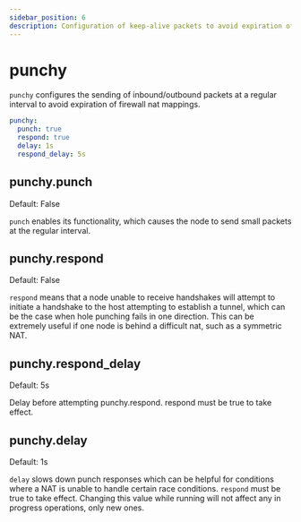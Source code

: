 ```yaml
---
sidebar_position: 6
description: Configuration of keep-alive packets to avoid expiration of firewall and NAT mappings
---
```



# punchy

`punchy` configures the sending of inbound/outbound packets at a regular interval to avoid expiration of firewall nat
mappings.

```yml
punchy:
  punch: true
  respond: true
  delay: 1s
  respond_delay: 5s
```

## punchy.punch

<Pill className="mb-24">Default: False</Pill>

`punch` enables its functionality, which causes the node to send small packets at the regular interval.

## punchy.respond

<Pill className="mb-24">Default: False</Pill>

`respond` means that a node unable to receive handshakes will attempt to initiate a handshake to the host attempting to
establish a tunnel, which can be the case when hole punching fails in one direction. This can be extremely useful if one
node is behind a difficult nat, such as a symmetric NAT.

## punchy.respond_delay

<Pill className="mb-24">Default: 5s</Pill>

Delay before attempting punchy.respond. respond must be true to take effect.

## punchy.delay

<Pill className="mb-24">Default: 1s</Pill>

`delay` slows down punch responses which can be helpful for conditions where a NAT is unable to handle certain race
conditions. `respond` must be true to take effect. Changing this value while running will not affect any in progress
operations, only new ones.
